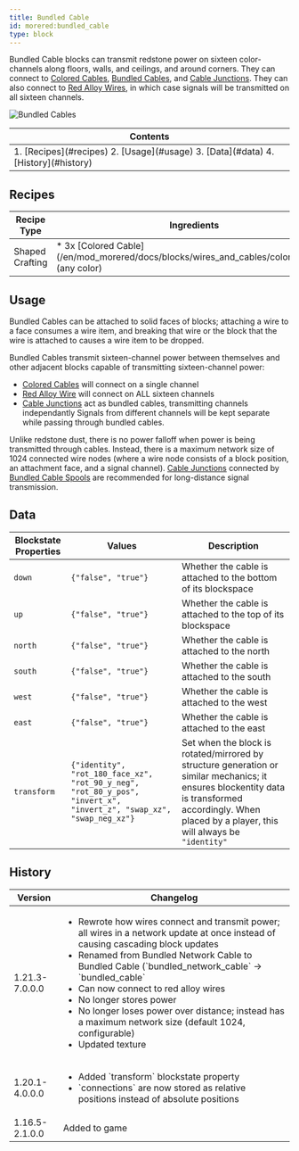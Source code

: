 ```yaml
---
title: Bundled Cable
id: morered:bundled_cable
type: block
---
```


Bundled Cable blocks can transmit redstone power on sixteen color-channels along floors, walls, and ceilings, and around corners.
They can connect to [Colored Cables](/en/mod/morered/docs/block/wires_and_cables/colored_cables), [Bundled Cables](/en/mod/morered/docs/block/wires_and_cables/bundled_cables),
and [Cable Junctions](/en/mod/morered/docs/block/wires_and_cables/cable_junctions).
They can also connect to [Red Alloy Wires](/en/mod/morered/docs/block/wires_and_cables/red_alloy_wire),
in which case signals will be transmitted on all sixteen channels.

![Bundled Cables](https://commoble.s3.us-east-1.amazonaws.com/images/morered/bundled_cables.png)

<table>
	<thead><tr><th>Contents</th></tr></thead>
	<tbody><tr><td>
		1. [Recipes](#recipes)
		2. [Usage](#usage)
		3. [Data](#data)
		4. [History](#history)
	</td></tr></tbody>
</table>

## Recipes
<table>
	<thead>
		<tr>
			<th>Recipe Type</th>
			<th>Ingredients</th>
			<th>Output</th>
			<th>Example</th>
		</tr>
	</thead>
	<tbody>
		<tr>
			<td>Shaped Crafting</td>
			<td style={{width: '30%'}}>
				* 3x [Colored Cable](/en/mod_morered/docs/blocks/wires_and_cables/colored_cable) (any color)
			</td>
			<td>
				* 3x Bundled Cable
			</td>
			<td>
				![Shaped Crafting Recipe for Bundled Cable](https://commoble.s3.us-east-1.amazonaws.com/images/morered/recipes/bundled_network_cable_recipe.png)
			</td>
		</tr>
	</tbody>
</table>

## Usage

Bundled Cables can be attached to solid faces of blocks;
attaching a wire to a face consumes a wire item, and breaking that wire or the block that the wire is attached to causes a wire item to be dropped.

Bundled Cables transmit sixteen-channel power between themselves and other adjacent blocks capable of transmitting sixteen-channel power:
* [Colored Cables](/en/mod/morered/docs/block/wires_and_cables/colored_cables) will connect on a single channel
* [Red Alloy Wire](/en/mod/morered/docs/block/wires_and_cables/red_alloy_wire) will connect on ALL sixteen channels
* [Cable Junctions](/en/mod/morered/docs/block/wires_and_cables/cable_junctions) act as bundled cables, transmitting channels independantly 
Signals from different channels will be kept separate while passing through bundled cables.

Unlike redstone dust, there is no power falloff when power is being transmitted through cables.
Instead, there is a maximum network size of 1024 connected wire nodes (where a wire node consists of a block position, an attachment face, and a signal channel).
[Cable Junctions](/en/mod/morered/docs/content/wires_and_cables/cable_junctions) connected by [Bundled Cable Spools](/en/mod/morered/docs/content/wires_and_cables/bundled_cable_spool)
are recommended for long-distance signal transmission.

## Data

| Blockstate Properties | Values | Description
| --- | - | -
| `down` | `{"false", "true"}` | Whether the cable is attached to the bottom of its blockspace
| `up` | `{"false", "true"}` | Whether the cable is attached to the top of its blockspace
| `north` | `{"false", "true"}` | Whether the cable is attached to the north
| `south` | `{"false", "true"}` | Whether the cable is attached to the south
| `west` | `{"false", "true"}` | Whether the cable is attached to the west
| `east` | `{"false", "true"}` | Whether the cable is attached to the east
| `transform` | `{"identity", "rot_180_face_xz", "rot_90_y_neg", "rot_80_y_pos", "invert_x", "invert_z", "swap_xz", "swap_neg_xz"}` | Set when the block is rotated/mirrored by structure generation or similar mechanics; it ensures blockentity data is transformed accordingly. When placed by a player, this will always be `"identity"`

## History
<table>
	<thead><tr><th>Version</th><th>Changelog</th></tr></thead>
	<tbody>
		<tr>
			<td>1.21.3-7.0.0.0</td>
			<td>
				<ul>
					<li>Rewrote how wires connect and transmit power; all wires in a network update at once instead of causing cascading block updates</li>
					<li>Renamed from Bundled Network Cable to Bundled Cable (`bundled_network_cable` -> `bundled_cable`</li>
					<li>Can now connect to red alloy wires</li>
					<li>No longer stores power</li>
					<li>No longer loses power over distance; instead has a maximum network size (default 1024, configurable)</li>
					<li>Updated texture</li>
				</ul>
			</td>
		</tr>
		<tr>
			<td>1.20.1-4.0.0.0</td>
			<td>
				<ul>
					<li>Added `transform` blockstate property</li>
					<li>`connections` are now stored as relative positions instead of absolute positions</li>
				</ul>
			</td>
		</tr>
		<tr><td>1.16.5-2.1.0.0</td><td>Added to game</td></tr>
	</tbody>
</table>

